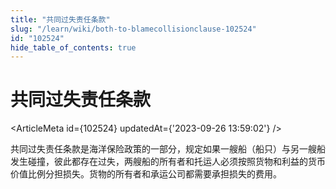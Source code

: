 ```yaml
---
title: "共同过失责任条款"
slug: "/learn/wiki/both-to-blamecollisionclause-102524"
id: "102524"
hide_table_of_contents: true
---
```



# 共同过失责任条款

<ArticleMeta id={102524} updatedAt={'2023-09-26 13:59:02'} />
<div className='border-solid border-b border-t-0 my-4 border-[var(--ifm-color-gray-300)]' />

共同过失责任条款是海洋保险政策的一部分，规定如果一艘船（船只）与另一艘船发生碰撞，彼此都存在过失，两艘船的所有者和托运人必须按照货物和利益的货币价值比例分担损失。货物的所有者和承运公司都需要承担损失的费用。

